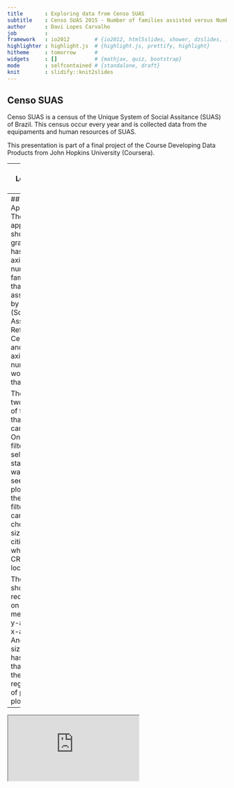 ```yaml
---
title       : Exploring data from Censo SUAS
subtitle    : Censo SUAS 2015 - Number of families assisted versus Number of Workers of CRAS
author      : Davi Lopes Carvalho
job         :
framework   : io2012        # {io2012, html5slides, shower, dzslides, ...}
highlighter : highlight.js  # {highlight.js, prettify, highlight}
hitheme     : tomorrow      # 
widgets     : []            # {mathjax, quiz, bootstrap}
mode        : selfcontained # {standalone, draft}
knit        : slidify::knit2slides
---
```


## Censo SUAS

Censo SUAS is a census of the Unique System of Social Assitance (SUAS) of Brazil. 
This census occur every year and is collected data from the equipaments and human resources of SUAS. 

This presentation is part of a final project of the Course Developing Data Products from John Hopkins University (Coursera).

---
## Loading Data 

The data used in the application that we will show in this presentation was downloaded from <http://aplicacoes.mds.gov.br/sagi/snas/vigilancia/index2.php>.

And can be loaded in R using these commands
```r
download.file(url = "http://aplicacoes.mds.gov.br/sagi/dicivip_datain/ckfinder/userfiles/files/Censo_SUAS_2015/CensoSUAS2015_CRAS.zip", destfile = "data.zip", method = "curl")
unzip(zipfile = "data.zip")
data<-read.csv2("CRAS/CensoSUAS_2015_CRAS_dadosgerais_divulgacao.csv",fileEncoding = "ISO-8859-1" )
```
The csv file has data from more than 8 thousands CRAS more than 450 variables.
For this application we will use five variables. Below we have the code to subset the data.
```r
data<-data[,c( "UF", "Município", "Porte_pop2010", "nu_trabalhadores", "q14_1")]
```

---
## Shiny Application
The shiny application shows a graph that has on y-axis the number of families that were assisted by a CRAS (Social Assistance Reference Center) and on x-axis the number of workers of that CRAS.

There is two kinds of filters that you can use. On the first filter you select the state you want to see on the plot and the second filter you can choose the size of the cities which the CRAS are located.

The graph shows two red lines on the means of y-axis and x-axis. And each size of city has a line that show the linear regression of points plotted.

---

 <iframe src="https://davicarvalho.shinyapps.io/censoSUAS-Visits-Workers/" scrolling="auto"></iframe> 
 
 